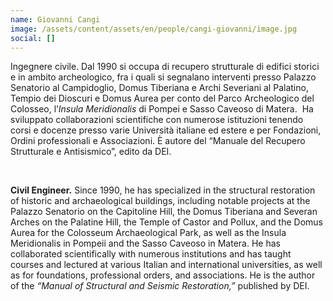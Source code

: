 ```yaml
---
name: Giovanni Cangi
image: /assets/content/assets/en/people/cangi-giovanni/image.jpg
social: []
---
```

Ingegnere civile. Dal 1990 si occupa di recupero strutturale di edifici storici e in ambito archeologico, fra i quali si segnalano interventi presso Palazzo Senatorio al Campidoglio, Domus Tiberiana e Archi Severiani al Palatino, Tempio dei Dioscuri e Domus Aurea per conto del Parco Archeologico del Colosseo, l’*Insula Meridionalis* di Pompei e Sasso Caveoso di Matera.  Ha sviluppato collaborazioni scientifiche con numerose istituzioni tenendo corsi e docenze presso varie Università italiane ed estere e per Fondazioni, Ordini professionali e Associazioni. È autore del “Manuale del Recupero Strutturale e Antisismico”, edito da DEI.

 

**Civil Engineer.** Since 1990, he has specialized in the structural restoration of historic and archaeological buildings, including notable projects at the Palazzo Senatorio on the Capitoline Hill, the Domus Tiberiana and Severan Arches on the Palatine Hill, the Temple of Castor and Pollux, and the Domus Aurea for the Colosseum Archaeological Park, as well as the Insula Meridionalis in Pompeii and the Sasso Caveoso in Matera. He has collaborated scientifically with numerous institutions and has taught courses and lectured at various Italian and international universities, as well as for foundations, professional orders, and associations. He is the author of the *“Manual of Structural and Seismic Restoration,”* published by DEI.

